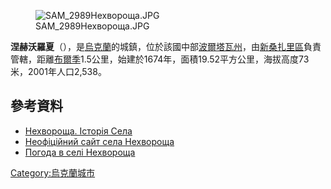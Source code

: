 [[Image:SAM_2989Нехвороща.JPG|right]]

'''涅赫沃羅夏'''（{{lang-uk|Нехвороща}}），是[[烏克蘭|烏克蘭]]的城鎮，位於該國中部[[波爾塔瓦州|波爾塔瓦州]]，由[[新桑扎里區|新桑扎里區]]負責管轄，距離[[布爾季_(新桑扎里區)|布爾季]]1.5公里，始建於1674年，面積19.52平方公里，海拔高度73米，2001年人口2,538。

{{coord|49|9|40|N|34|44|8|E|scale:100000_region:UA|display=title}}

==參考資料==
* [https://web.archive.org/web/20160304215528/http://nekhvoroscha.net/index/0-8 Нехвороща. Історія Села]
* [http://www.nekhvoroscha.at.ua/ Неофіційний сайт села Нехвороща] {{Wayback|url=http://www.nekhvoroscha.at.ua/ |date=20200919121946 }}
* [http://weather.in.ua/ua/poltavskaja/16832 Погода в селі Нехвороща] {{Wayback|url=http://weather.in.ua/ua/poltavskaja/16832 |date=20170727111546 }}

{{Ukraine-geo-stub}}
[[Category:烏克蘭城市|Category:烏克蘭城市]]